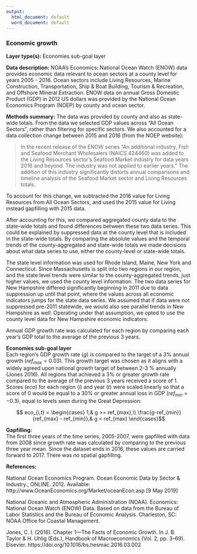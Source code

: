 ```yaml
---
output:
  html_document: default
  word_document: default
---
```

### Economic growth

**Layer type(s):** Economies sub-goal layer

**Data description:** NOAA's Economics: National Ocean Watch (ENOW) data provides economic data relevant to ocean sectors at a county level for years 2005 - 2016. Ocean sectors include Living Resources, Marine Construction, Transportation, Ship & Boat Building, Tourism & Recreation, and Offshore Mineral Extraction. ENOW data on annual Gross Domestic Product (GDP) in 2012 US dollars was provided by the National Ocean Economics Program (NOEP) by county and ocean sector.

**Methods summary:** The data was provided by county and also as state-wide totals. From the data we selected GDP values across "All Ocean Sectors", rather than filtering for specific sectors. We also accounted for a data collection change between 2015 and 2016 (from the NOEP website):

> In the recent release of the ENOW series "An additional industry, Fish and Seafood Merchant Wholesalers (NAICS 424460) was added to the Living Resources sector's Seafood Market industry for data years 2016 and beyond. The industry was not applied to earlier years." The addition of this industry significantly distorts annual comparisons and timeline analysis of the Seafood Market sector and Living Resources totals.

To account for this change, we subtracted the 2016 value for Living Resources from All Ocean Sectors, and used the 2015 value for Living instead gapfilling with 2015 data.

After accounting for this, we compared aggregated county data to the state-wide totals and found differences between these two data series. This could be explained by suppressed data at the county level that is included in the state-wide totals. By comparing the absolute values and the temporal trends of the county-aggregated and state-wide totals we made decisions about what data series to use, either the county-level or state-wide totals. 

The state level information was used for Rhode Island, Maine, New York and Connecticut. Since Massachusetts is split into two regions in our region, and the state level trends were similar to the county-aggregated trends, just higher values, we used the county level information. The two data series for New Hampshire differed significantly beginning in 2011 due to data suppression up until that point, where the values across all economic indicators jumps for the state data series. We assumed that if data were not suppressed pre-2011 statewide, we would also see parallel trends in New Hampshire as well. Operating under that assumption, we opted to use the county level data for New Hampshire economic indicators.

Annual GDP growth rate was calculated for each region by comparing each year's GDP total to the average of the previous 3 years. 

**Economies sub-goal layer**  
Each region's GDP growth rate ($g$) is compared to the target of a 3% annual growth ($ref_{max} = 0.03$). This growth target was chosen as it aligns with a widely agreed upon national growth target of between 2-3 % annually (Jones 2016). All regions that achieved a 3% or greater growth rate compared to the average of the previous 3 years received a score of 1. Scores ($eco$) for each region ($i$) and year ($t$)  were scaled linearly so that a score of 0 would be equal to a 30% or greater annual loss in GDP ($ref_{min} = -0.3$), equal to levels seen during the Great Depression:

$$ eco_{i,t} = \begin{cases} 1,& g >= ref_{max},\\
\frac{g-ref_{min}}{ref_{max} - ref_{min}},& g < ref_{max}
\end{cases}$$

**Gapfilling:**  
The first three years of the time series, 2005-2007, were gapfilled with data from 2008 since growth rate was calculated by comparing to the previous three year mean. Since the dataset ends in 2016, these values are carried forward to 2017. There was no spatial gapfilling.

**References:**

National Ocean Economics Program. Ocean Economic Data by Sector & Industry., ONLINE. 2012. Available: http://www.OceanEconomics.org/Market/oceanEcon.asp [9 May 2019]

National Oceanic and Atmospheric Administration (NOAA). Economics: National Ocean Watch (ENOW) Data. Based on data from the Bureau of Labor Statistics and the Bureau of Economic Analysis. Charleston, SC: NOAA Office for Coastal Management.

Jones, C. I. (2016). Chapter 1—The Facts of Economic Growth. In J. B. Taylor & H. Uhlig (Eds.), Handbook of Macroeconomics (Vol. 2, pp. 3–69). Elsevier. https://doi.org/10.1016/bs.hesmac.2016.03.002
